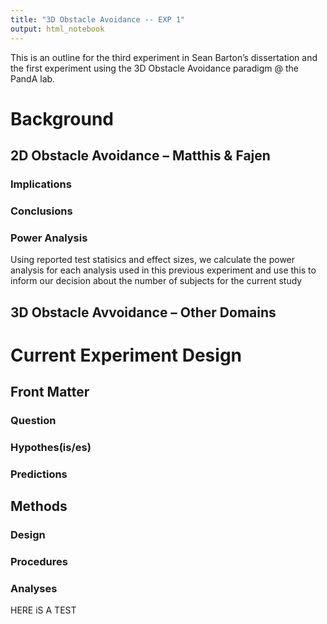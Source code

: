 ```yaml
---
title: "3D Obstacle Avoidance -- EXP 1"
output: html_notebook
---
```


This is an outline for the third experiment in Sean Barton's dissertation and the first experiment using the 3D Obstacle Avoidance paradigm @ the PandA lab.

# Background {.tabset}
## 2D Obstacle Avoidance -- Matthis & Fajen {.tabset}
### Implications
### Conclusions
### Power Analysis
Using reported test statisics and effect sizes, we calculate the power analysis for each analysis used in this previous experiment and use this to inform our decision about the number of subjects for the current study

## 3D Obstacle Avvoidance -- Other Domains

# Current Experiment Design {.tabset}
## Front Matter {.tabset}
### Question
### Hypothes(is/es)
### Predictions
## Methods {.tabset}
### Design
### Procedures
### Analyses

HERE iS A TEST